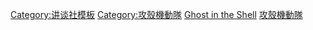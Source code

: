 {{navbox
|name = 攻壳机动队
|title = [[攻殼機動隊|<span style="color:#59f;">攻殼機動隊</span>]]
|titlestyle = background:#020d19; color:#59f;
|groupstyle = background:#313d41; color:#fff;
|liststyle = background:#F4F4F4;
|listclass = hlist hlist-hyphen
|group1 = 原作
|list1 = 
* [[攻殼機動隊 (漫畫)|攻殼機動隊 THE GHOST IN THE SHELL]] (1991)
* [[攻殼機動隊1.5：Human-Error Processor|攻殼機動隊1.5 HUMAN-ERROR PROCESSER]] (2003)
* {{link-ja|攻殼機動隊2 Man-Machine Interface|攻殻機動隊2 MANMACHINE INTERFACE|攻殼機動隊2 MANMACHINE INTERFACE}} (2001)
|group2 = 劇場版 (押井守執導作)
|list2  =
* [[攻殼機動隊 (1995年電影)|GHOST IN THE SHELL]] (1995)
* [[攻殼機動隊2 INNOCENCE|INNOCENCE]] (2004)
* [[攻殼機動隊 (1995年電影)|GHOST IN THE SHELL 2.0]] (2008)
* [[攻殼機動隊的電影配樂|電影配樂]]
|group3 = S.A.C.系列
|list3 = {{Navbox|child
|groupstyle = background:#313d41; color:#fff;
|liststyle = background:#F4F4F4;
 |listclass = hlist
 |group1 = 電視動畫
 |list1 =
* [[攻殼機動隊 STAND ALONE COMPLEX|S.A.C.]] (2002-2003)
* [[攻殼機動隊 S.A.C. 2nd GIG|S.A.C. 2nd GiG]] (2004-2005)
* [[攻殼機動隊 S.A.C. Solid State Society|S.A.C. Solid State Society]] (2006)
* [[攻殼機動隊：塔奇克馬的日常|攻殼車的日常]]
* [[攻壳机动队：SAC_2045]] (2020)
 |group2 = 劇場版
 |list2 =
* [[攻殼機動隊 S.A.C. Solid State Society|S.A.C. SOLID STATE SOCIETY 3D]] (2011)
 |group3 = 漫畫版
 |list3 =
* [[攻殼機動隊 STAND ALONE COMPLEX#漫畫版|攻殼機動隊 STAND ALONE COMPLEX]]
* [[攻殼機動隊 STAND ALONE COMPLEX#漫畫版|攻殼機動隊 STAND ALONE COMPLEX ～The Laughing Man～]]
* [[攻殼機動隊：塔奇克馬的日常#漫畫版|攻殼機動隊S.A.C 攻殼車的日常]]
 |group4 = 遊戲
 |list4 =
* {{link-ja|攻殼機動隊 STAND ALONE COMPLEX (遊戲)|攻殻機動隊 STAND ALONE COMPLEX (ゲーム)|S.A.C.}} (2004)
* {{link-ja|攻殼機動隊 STAND ALONE COMPLEX -狩人的領域-|攻殻機動隊 STAND ALONE COMPLEX -狩人の領域-|S.A.C. 狩人的領域}} (2005)
 |group5 = 其它
 |list5 =
* {{link-ja|攻殼機動隊 S.A.C.系列的登場人物|攻殻機動隊 S.A.C.シリーズの登場人物}}
* {{link-ja|攻殼機動隊 S.A.C.系列原聲帶|攻殻機動隊 S.A.C.シリーズのサウンドトラック}}
}}
|group4 = ARISE系列
|list4 = {{Navbox|child
|groupstyle = background:#313d41; color:#fff;
|liststyle = background:#F4F4F4;
 |listclass = hlist
 |group1 = OVA
 |list1 =
* [[攻殼機動隊 ARISE|ARISE]] (2013-2014)
 |group2 = 電視動畫
 |list2 =
* {{lang|ja|[[攻殼機動隊 ARISE#攻殼機動隊入門 あらいず|攻殼機動隊入門 あらいず]]}} (2014)
* [[攻殼機動隊 ARISE#攻殼機動隊ARISE ALTERNATIVE ARCHITECTURE|攻殼機動隊ARISE ALTERNATIVE ARCHITECTURE]] (2015)
 |group3 = 劇場版
 |list3 =
* [[攻殼機動隊 ARISE#攻殼機動隊ARISE border:less project|攻殼機動隊ARISE border:less project]] (2014)
* [[攻殼機動隊 新劇場版]] (2015)
 |group4 = 漫畫版
 |list4 =
* [[攻殼機動隊 ARISE#攻殼機動隊ARISE 不眠之眼的男人 Sleepless Eye|攻殼機動隊ARISE 不眠之眼的男人 Sleepless Eye]]
* {{lang|ja|[[攻殼機動隊 ARISE#ロジコマンガ|ロジコマンガ]]}}
}}
|group5 = 其它作品
|list5 =
* [[攻殼機動隊 (2017年電影)|攻殼機動隊 (真人電影)]] (2017)
* {{link-ja|攻殼機動隊 GHOST IN THE SHELL|攻殻機動隊 GHOST IN THE SHELL|攻殼機動隊 GHOST IN THE SHELL (遊戲)}} (1997)
* [[攻殼機動隊#小說|小說]]
* [[攻殼機動隊#遠端服務|遠端服務]]
|group6 = 登場人物
|list6 = 
* [[草薙素子]]
* [[荒卷大輔]]
* [[公安九課#巴特|巴特]]
* {{link-ja|德古沙|トグサ}}
* [[笑臉男 (攻殼機動隊)|笑面男]]
* {{link-ja|攻殼機動隊 S.A.C.系列的登場人物#個别的十一人關係者|攻殻機動隊 S.A.C.シリーズの登場人物#個別の11人の関係者|個别的十一人}}
|group7 = 設定
|list7 = 
* [[公安九課|公安9課]]
* [[電子腦化]]
* [[義體化]]
* {{link-ja|攻性防壁|攻性防壁}}
* [[光學迷彩]]
* {{link-ja|米帝 (攻殼機動隊)|米帝 (攻殻機動隊)|米帝}}
* [[日本的奇蹟]]
* [[多腳戰車]]
* {{link-ja|自動轟炸直升機|自動爆撃ヘリ}}
* {{link-ja|攻殼機動隊系列年表|攻殻機動隊シリーズの年表|年表}}
|group8 = 製作者
|list8 =
* [[士郎正宗]]
* [[押井守]]
* [[神山健治]]
* [[黃瀨和哉]]
* [[沖方丁]]
* [[Production I.G]]
|group9 = 相關作品
|list9 =
* [[蘋果核戰]]
* [[紅殼的潘朵拉]]
* [[RD 潛腦調查室]]
* [[東之伊甸]]
|belowstyle = background:#020d19;
|below = '''{{icon|Category}}''' '''[[:Category:攻殼機動隊|<span style="color:#59f;">分類</span>]]'''
}}
<noinclude>
{{DEFAULTSORT:Ghost in the Shell}}
[[Category:讲谈社模板]]
[[Category:攻殼機動隊]]
[[Category:日本動漫導航模板|Ghost in the Shell]]
[[Category:电子游戏系列导航模板|攻殼機動隊]]
</noinclude>